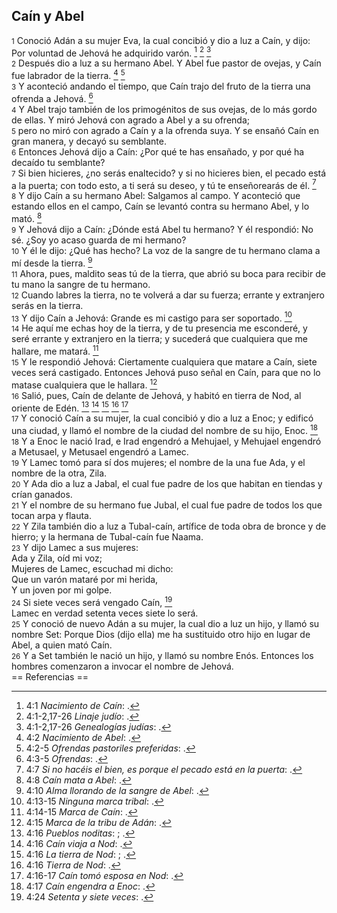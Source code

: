== Caín y Abel ==

{{anchor|1}} <small>1</small> Conoció Adán a su mujer Eva, la cual concibió y dio a luz a Caín, y dijo: Por voluntad de Jehová he adquirido varón. <ref>4:1 ''Nacimiento de Caín'': {{lib|LU|76|2|1}}.</ref> <ref>4:1-2,17-26 ''Linaje judío'': {{lib|LU|74|8|10}}.</ref> <ref>4:1-2,17-26 ''Genealogías judías'': {{lib|LU|78|7|3}}.</ref><br>
{{anchor|2}} <small>2</small> Después dio a luz a su hermano Abel. Y Abel fue pastor de ovejas, y Caín fue labrador de la tierra. <ref>4:2 ''Nacimiento de Abel'': {{lib|LU|76|2|1}}.</ref> <ref>4:2-5 ''Ofrendas pastoriles preferidas'': {{lib|LU|81|1|4}}.</ref><br>
{{anchor|3}} <small>3</small> Y aconteció andando el tiempo, que Caín trajo del fruto de la tierra una ofrenda a Jehová. <ref>4:3-5 ''Ofrendas'': {{lib|LU|76|2|2}}.</ref><br>
{{anchor|4}} <small>4</small> Y Abel trajo también de los primogénitos de sus ovejas, de lo más gordo de ellas. Y miró Jehová con agrado a Abel y a su ofrenda;<br>
{{anchor|5}} <small>5</small> pero no miró con agrado a Caín y a la ofrenda suya. Y se ensañó Caín en gran manera, y decayó su semblante.<br>
{{anchor|6}} <small>6</small> Entonces Jehová dijo a Caín: ¿Por qué te has ensañado, y por qué ha decaído tu semblante?<br>
{{anchor|7}} <small>7</small> Si bien hicieres, ¿no serás enaltecido? y si no hicieres bien, el pecado está a la puerta; con todo esto, a ti será su deseo, y tú te enseñorearás de él. <ref>4:7 ''Si no hacéis el bien, es porque el pecado está en la puerta'': {{lib|LU|131|2|8}}.</ref><br>
{{anchor|8}} <small>8</small> Y dijo Caín a su hermano Abel: Salgamos al campo. Y aconteció que estando ellos en el campo, Caín se levantó contra su hermano Abel, y lo mató. <ref>4:8 ''Caín mata a Abel'': {{lib|LU|76|2|5}}.</ref><br>
{{anchor|9}} <small>9</small> Y Jehová dijo a Caín: ¿Dónde está Abel tu hermano? Y él respondió: No sé. ¿Soy yo acaso guarda de mi hermano?<br>
{{anchor|10}} <small>10</small> Y él le dijo: ¿Qué has hecho? La voz de la sangre de tu hermano clama a mí desde la tierra. <ref>4:10 ''Alma llorando de la sangre de Abel'': {{lib|LU|86|5|11}}.</ref><br>
{{anchor|11}} <small>11</small> Ahora, pues, maldito seas tú de la tierra, que abrió su boca para recibir de tu mano la sangre de tu hermano.<br>
{{anchor|12}} <small>12</small> Cuando labres la tierra, no te volverá a dar su fuerza; errante y extranjero serás en la tierra.<br>
{{anchor|13}} <small>13</small> Y dijo Caín a Jehová: Grande es mi castigo para ser soportado. <ref>4:13-15 ''Ninguna marca tribal'': {{lib|LU|76|2|8}}.</ref><br>
{{anchor|14}} <small>14</small> He aquí me echas hoy de la tierra, y de tu presencia me esconderé, y seré errante y extranjero en la tierra; y sucederá que cualquiera que me hallare, me matará. <ref>4:14-15 ''Marca de Caín'': {{lib|LU|68|1|2}}.</ref><br>
{{anchor|15}} <small>15</small> Y le respondió Jehová: Ciertamente cualquiera que matare a Caín, siete veces será castigado. Entonces Jehová puso señal en Caín, para que no lo matase cualquiera que le hallara. <ref>4:15 ''Marca de la tribu de Adán'': {{lib|LU|76|2|8}}.</ref><br>
{{anchor|16}} <small>16</small> Salió, pues, Caín de delante de Jehová, y habitó en tierra de Nod, al oriente de Edén. <ref>4:16 ''Pueblos noditas'': {{lib|LU|77|2|6}}; {{lib|LU|77|2|9}}.</ref> <ref>4:16 ''Caín viaja a Nod'': {{lib|LU|76|2|9}}.</ref> <ref>4:16 ''La tierra de Nod'': {{lib|LU|67|4|2}}; {{lib|LU|77|4|5}}.</ref> <ref>4:16 ''Tierra de Nod'': {{lib|LU|74|8|8}}.</ref> <ref>4:16-17 ''Caín tomó esposa en Nod'': {{lib|LU|148|4|7}}.</ref><br>
{{anchor|17}} <small>17</small> Y conoció Caín a su mujer, la cual concibió y dio a luz a Enoc; y edificó una ciudad, y llamó el nombre de la ciudad del nombre de su hijo, Enoc. <ref>4:17 ''Caín engendra a Enoc'': {{lib|LU|76|2|9}}.</ref><br>
{{anchor|18}} <small>18</small> Y a Enoc le nació Irad, e Irad engendró a Mehujael, y Mehujael engendró a Metusael, y Metusael engendró a Lamec.<br>
{{anchor|19}} <small>19</small> Y Lamec tomó para sí dos mujeres; el nombre de la una fue Ada, y el nombre de la otra, Zila.<br>
{{anchor|20}} <small>20</small> Y Ada dio a luz a Jabal, el cual fue padre de los que habitan en tiendas y crían ganados.<br>
{{anchor|21}} <small>21</small> Y el nombre de su hermano fue Jubal, el cual fue padre de todos los que tocan arpa y flauta.<br>
{{anchor|22}} <small>22</small> Y Zila también dio a luz a Tubal-caín, artífice de toda obra de bronce y de hierro; y la hermana de Tubal-caín fue Naama.<br>
{{anchor|23}} <small>23</small> Y dijo Lamec a sus mujeres:<br>
Ada y Zila, oíd mi voz;<br>
Mujeres de Lamec, escuchad mi dicho:<br>
Que un varón mataré por mi herida,<br>
Y un joven por mi golpe.<br>
{{anchor|24}} <small>24</small> Si siete veces será vengado Caín, <ref>4:24 ''Setenta y siete veces'': {{lib|LU|159|1|7}}.</ref><br>
Lamec en verdad setenta veces siete lo será.<br>
{{anchor|25}} <small>25</small> Y conoció de nuevo Adán a su mujer, la cual dio a luz un hijo, y llamó su nombre Set: Porque Dios (dijo ella) me ha sustituido otro hijo en lugar de Abel, a quien mató Caín.<br>
{{anchor|26}} <small>26</small> Y a Set también le nació un hijo, y llamó su nombre Enós. Entonces los hombres comenzaron a invocar el nombre de Jehová.<br>
== Referencias ==

<references />
